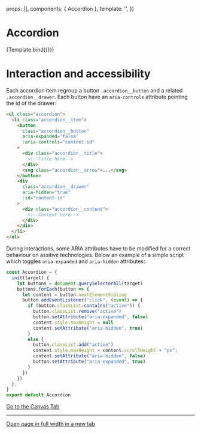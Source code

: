
<Meta title="Components/Accordion" component={Accordion} />

  props: [],
  components: { Accordion },
  template: '<Accordion />',
})

# Accordion

<Canvas>
  <Story name="Example">{Template.bind({})}</Story>
</Canvas>

# Interaction and accessibility

Each accordion item regroup a button `.accordion__button`  and a related `.accordion__drawer`. Each button have an `aria-controls` attribute pointing the id of the drawer:

```html
<ul class="accordion">
  <li class="accordion__item">
    <button
      class="accordion__button"
      aria-expanded="false"
      :aria-controls="content-id"
    >
      <div class="accordion__title">
        <!--Title here-->
      </div>
      <svg class="accordion__arrow">...</svg>
    </button>
    <div
      class="accordion__drawer"
      aria-hidden="true"
      :id="content-id"
    >
      <div class="accordion__content">
        <!--Content here-->
      </div>
    </div>
  </li>
</ul>
```

During interactions, some ARIA attributes have to be modified for a correct behaviour on assitive technologies. Below an example of a simple script which toggles `aria-expanded` and `aria-hidden` attributes:

```javascript
const Accordion = {
  init(target) {
    let buttons = document.querySelectorAll(target)
    buttons.forEach(button => {
      let content = button.nextElementSibling
      button.addEventListener("click", (event) => {
        if (button.classList.contains("active")) {
          button.classList.remove("active")
          button.setAttribute("aria-expanded", false)
          content.style.maxHeight = null
          content.setAttribute("aria-hidden", true)
        }
        else {
          button.classList.add("active")
          content.style.maxHeight = content.scrollHeight + "px";
          content.setAttribute("aria-hidden", false)
          button.setAttribute("aria-expanded", true)
        }
      })
    })
  },
}
export default Accordion
```

<a href="?path=/story/components-accordion--example">
  Go to the Canvas Tab
</a>

---

<a href="?id=components-accordion--example" target="_blank">
  Open page in full width in a new tab
</a>
